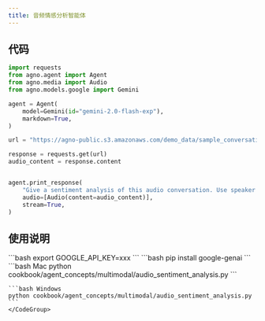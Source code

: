 ```yaml
---
title: 音频情感分析智能体
---
```

## 代码

```python
import requests
from agno.agent import Agent
from agno.media import Audio
from agno.models.google import Gemini

agent = Agent(
    model=Gemini(id="gemini-2.0-flash-exp"),
    markdown=True,
)

url = "https://agno-public.s3.amazonaws.com/demo_data/sample_conversation.wav"

response = requests.get(url)
audio_content = response.content


agent.print_response(
    "Give a sentiment analysis of this audio conversation. Use speaker A, speaker B to identify speakers.",
    audio=[Audio(content=audio_content)],
    stream=True,
)
```

## 使用说明

<Steps>
  <Snippet file="create-venv-step.mdx" />

  <Step title="设置您的API密钥">
    ```bash
    export GOOGLE_API_KEY=xxx
    ```
  </Step>

  <Step title="安装库">
    ```bash
    pip install google-genai
    ```
  </Step>

  <Step title="运行智能体">
    <CodeGroup>
    ```bash Mac
    python cookbook/agent_concepts/multimodal/audio_sentiment_analysis.py
    ```

    ```bash Windows
    python cookbook/agent_concepts/multimodal/audio_sentiment_analysis.py
    ```
    </CodeGroup>
  </Step>
</Steps>